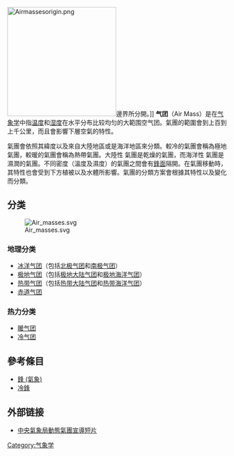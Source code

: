 [[Image:Airmassesorigin.png|250px]]邊界所分開。]]
{{unreferenced|time=2010-01-20T23:39:31+00:00}}
{{大气科学}}
'''气团'''（Air Mass）是在[[气象学|气象学]]中指[[温度|温度]]和[[湿度|湿度]]在水平分布比较均匀的大範围空气团。氣團的範圍會到上百到上千公里，而且會影響下層空氣的特性。

氣團會依照其緯度以及來自大陸地區或是海洋地區來分類。較冷的氣團會稱為極地氣團，較暖的氣團會稱為熱帶氣團。大陸性<!--and superior-->氣團是乾燥的氣團，而海洋性<!--and monsoon-->氣團是濕潤的氣團。不同密度（溫度及濕度）的氣團之間會有[[鋒_(氣象)|鋒面]]隔開。在氣團移動時，其特性也會受到下方植被以及水體所影響。氣團的分類方案會根據其特性以及變化而分類。

==分类==

[[File:Air_masses.svg|thumb]]

===地理分类===
*[[冰洋气团|冰洋气团]]（包括[[北极气团|北极气团]]和[[南极气团|南极气团]]）
*[[极地气团|极地气团]]（包括[[极地大陆气团|极地大陆气团]]和[[极地海洋气团|极地海洋气团]]）
*[[热带气团|热带气团]]（包括[[热带大陆气团|热带大陆气团]]和[[热带海洋气团|热带海洋气团]]）
*[[赤道气团|赤道气团]]

===热力分类===
*[[暖气团|暖气团]]
*[[冷气团|冷气团]]

==參考條目==
*[[鋒_(氣象)|鋒 (氣象)]]
*[[冷鋒|冷鋒]]

==外部链接==
* [https://web.archive.org/web/20120526165043/http://www.cwb.gov.tw/V7/media/video/edu_video2.htm 中央氣象局動態氣團宣導短片]
{{氣象小作品}}
[[Category:气象学|Category:气象学]]